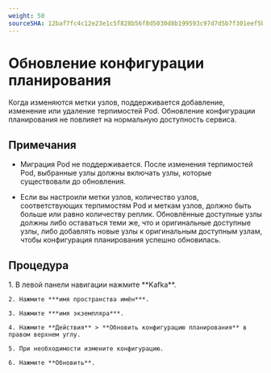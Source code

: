 ```yaml
---
weight: 50
sourceSHA: 12baf7fc4c12e23e1c5f828b56f8d5030d8b199593c97d7d5b7f301eef5bfdb7
---
```


# Обновление конфигурации планирования

Когда изменяются метки узлов, поддерживается добавление, изменение или удаление терпимостей Pod. Обновление конфигурации планирования не повлияет на нормальную доступность сервиса.

## Примечания

- Миграция Pod не поддерживается. После изменения терпимостей Pod, выбранные узлы должны включать узлы, которые существовали до обновления.

- Если вы настроили метки узлов, количество узлов, соответствующих терпимостям Pod и меткам узлов, должно быть больше или равно количеству реплик. Обновлённые доступные узлы должны либо оставаться теми же, что и оригинальные доступные узлы, либо добавлять новые узлы к оригинальным доступным узлам, чтобы конфигурация планирования успешно обновилась.

## Процедура

<Tabs>
  <Tab label="Веб-консоль">
    1. В левой панели навигации нажмите **Kafka**.

    2. Нажмите ***имя пространства имён***.

    3. Нажмите ***имя экземпляра***.

    4. Нажмите **Действия** > **Обновить конфигурацию планирования** в правом верхнем углу.

    5. При необходимости измените конфигурацию.

    6. Нажмите **Обновить**.
  </Tab>
</Tabs>
